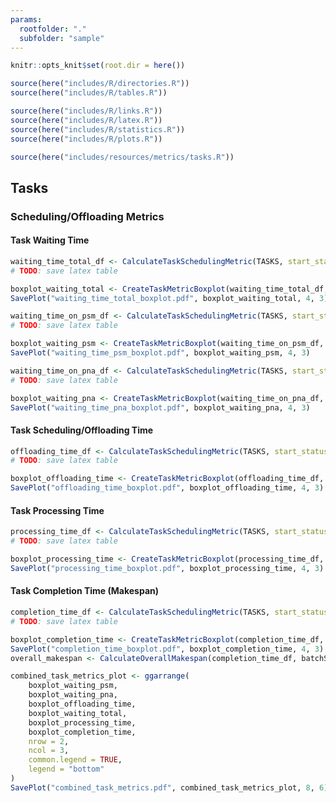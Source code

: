 ```yaml
---
params:
  rootfolder: "."
  subfolder: "sample"
---
```


```r
knitr::opts_knit$set(root.dir = here())
```

```r
source(here("includes/R/directories.R"))
source(here("includes/R/tables.R"))
```

```r
source(here("includes/R/links.R"))
source(here("includes/R/latex.R"))
source(here("includes/R/statistics.R"))
source(here("includes/R/plots.R"))
```

```r
source(here("includes/resources/metrics/tasks.R"))
```

## Tasks

### Scheduling/Offloading Metrics

#### Task Waiting Time

```r
waiting_time_total_df <- CalculateTaskSchedulingMetric(TASKS, start_status = "NEW", end_status = "RUNNING", policy, batchSize, layer, Run)
# TODO: save latex table

boxplot_waiting_total <- CreateTaskMetricBoxplot(waiting_time_total_df, "Waiting Time (Total)")
SavePlot("waiting_time_total_boxplot.pdf", boxplot_waiting_total, 4, 3)
```

```r
waiting_time_on_psm_df <- CalculateTaskSchedulingMetric(TASKS, start_status = "NEW", end_status = "SCHEDULED", policy, batchSize, layer, Run)
# TODO: save latex table

boxplot_waiting_psm <- CreateTaskMetricBoxplot(waiting_time_on_psm_df, "Waiting Time (PSM)")
SavePlot("waiting_time_psm_boxplot.pdf", boxplot_waiting_psm, 4, 3)
```

```r
waiting_time_on_pna_df <- CalculateTaskSchedulingMetric(TASKS, start_status = "OFFLOADED", end_status = "RUNNING", policy, batchSize, layer, Run)
# TODO: save latex table

boxplot_waiting_pna <- CreateTaskMetricBoxplot(waiting_time_on_pna_df, "Waiting Time (PNA)")
SavePlot("waiting_time_pna_boxplot.pdf", boxplot_waiting_pna, 4, 3)
```

#### Task Scheduling/Offloading Time

```r
offloading_time_df <- CalculateTaskSchedulingMetric(TASKS, start_status = "SCHEDULED", end_status = "OFFLOADED", policy, batchSize, layer, Run)
# TODO: save latex table

boxplot_offloading_time <- CreateTaskMetricBoxplot(offloading_time_df, "Offloading Time")
SavePlot("offloading_time_boxplot.pdf", boxplot_offloading_time, 4, 3)
```

#### Task Processing Time

```r
processing_time_df <- CalculateTaskSchedulingMetric(TASKS, start_status = "RUNNING", end_status = "COMPLETED", policy, batchSize, layer, Run)
# TODO: save latex table

boxplot_processing_time <- CreateTaskMetricBoxplot(processing_time_df, "Processing Time (Application)")
SavePlot("processing_time_boxplot.pdf", boxplot_processing_time, 4, 3)
```

#### Task Completion Time (Makespan)

```r
completion_time_df <- CalculateTaskSchedulingMetric(TASKS, start_status = "NEW", end_status = "COMPLETED", policy, batchSize, layer, Run)
# TODO: save latex table

boxplot_completion_time <- CreateTaskMetricBoxplot(completion_time_df, "Completion Time (Total)")
SavePlot("completion_time_boxplot.pdf", boxplot_completion_time, 4, 3)
overall_makespan <- CalculateOverallMakespan(completion_time_df, batchSize, layer)
```

```r
combined_task_metrics_plot <- ggarrange(
    boxplot_waiting_psm,
    boxplot_waiting_pna,
    boxplot_offloading_time,
    boxplot_waiting_total,
    boxplot_processing_time,
    boxplot_completion_time,
    nrow = 2,
    ncol = 3,
    common.legend = TRUE,
    legend = "bottom"
)
SavePlot("combined_task_metrics.pdf", combined_task_metrics_plot, 8, 6)
```
